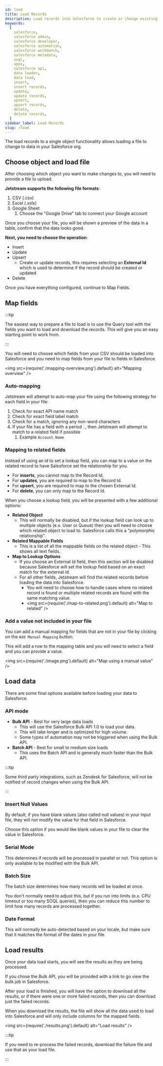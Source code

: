 ```yaml
---
id: load
title: Load Records
description: Load records into Salesforce to create or change existing records using Jetstream's advanced and easy to use data loader.
keywords:
  [
    salesforce,
    salesforce admin,
    salesforce developer,
    salesforce automation,
    salesforce workbench,
    salesforce metadata,
    soql,
    apex,
    salesforce api,
    data loader,
    data load,
    insert,
    insert records,
    update,
    update records,
    upsert,
    upsert records,
    delete,
    delete records,
  ]
sidebar_label: Load Records
slug: /load
---
```


The load records to a single object functionality allows loading a file to change to data in your Salesforce org.

## Choose object and load file

After choosing which object you want to make changes to, you will need to provide a file to upload.

**Jetstream supports the following file formats**:

1. CSV (.csv)
2. Excel (.xslx)
3. Google Sheet
   1. Choose the "Google Drive" tab to connect your Google account

Once you choose your file, you will be shown a preview of the data in a table, confirm that the data looks good.

**Next, you need to choose the operation**:

- Insert
- Update
- Upsert
  - Create or update records, this requires selecting an **External Id** which is used to determine if the record should be created or updated
- Delete

Once you have everything configured, continue to Map Fields.

## Map fields

:::tip

The easiest way to prepare a file to load is to use the Query tool with the fields you want to load and download the records. This will give you an easy starting point to work from.

:::

You will need to choose which fields from your CSV should be loaded into Salesforce and you need to map fields from your file to fields in Salesforce.

<img src={require('./mapping-overview.png').default} alt="Mapping overview" />

### Auto-mapping

Jetstream will attempt to auto-map your file using the following strategy for each field in your file:

1. Check for exact API name match
2. Check for exact field label match
3. Check for a match, ignoring any non-word characters
4. If your file has a field with a period `.`, then Jetstream will attempt to match to a related field if possible
   1. Example `Account.Name`

### Mapping to related fields

Instead of using an id to set a lookup field, you can map to a value on the related record to have Salesforce set the relationship for you.

- For **inserts**, you cannot map to the Record Id.
- For **updates**, you are required to map to the Record Id.
- For **upsert**, you are required to map to the chosen External Id.
- For **delete**, you can only map to the Record Id.

When you choose a lookup field, you will be presented with a few additional options:

- **Related Object**
  - This will normally be disabled, but if the lookup field can look up to multiple objects (e.x. User or Queue) then you will need to choose which related object to load to. Salesforce calls this a "polymorphic relationship".
- **Related Mappable Fields**
  - This is a list of all the mappable fields on the related object - This shows all text fields.
- **Map to Lookup Options**
  - If you choose an External Id field, then this section will be disabled because Salesforce will set the lookup field based on an exact match for the external id.
  - For all other fields, Jetstream will find the related records before loading the data into Salesforce.
    - You will need to choose how to handle cases where no related record is found or multiple related records are found with the same matching value.
    - <img src={require('./map-to-related.png').default} alt="Map to related" />

### Add a value not included in your file

You can add a manual mapping for fields that are not in your file by clicking on the `Add Manual Mapping` button.

This will add a row to the mapping table and you will need to select a field and you can provide a value.

<img src={require('./image.png').default} alt="Map using a manual value" />

## Load data

There are some final options available before loading your data to Salesforce.

### API mode

- **Bulk API** - Best for very large data loads
  - This will use the Salesforce Bulk API 1.0 to load your data.
  - This will take longer and is optimized for high volume.
  - Some types of automation may not be triggered when using the Bulk API.
- **Batch API** - Best for small to medium size loads
  - This uses the Batch API and is generally much faster than the Bulk API.

:::tip

Some third party integrations, such as Zendesk for Salesforce, will not be notified of record changes when using the Bulk API.

:::

### Insert Null Values

By default, if you have blank values (also called null values) in your input file, they will not modify the value for that field in Salesforce.

Choose this option if you would like blank values in your file to clear the value in Salesforce.

### Serial Mode

This determines if records will be processed in parallel or not. This option is only available to be modified with the Bulk API.

### Batch Size

The batch size determines how many records will be loaded at once.

You don't normally need to adjust this, but if you run into limits (e.x. CPU timeout or too many SOQL queries), then you can reduce this number to limit how many records are processed together.

### Date Format

This will normally be auto-detected based on your locale, but make sure that it matches the format of the dates in your file.

## Load results

Once your data load starts, you will see the results as they are being processed.

If you chose the Bulk API, you will be provided with a link to go view the bulk job in Salesforce.

After your load is finished, you will have the option to download all the results, or if there were one or more failed records, then you can download just the failed records.

When you download the results, the file will show all the data used to load into Salesforce and will only include columns for the mapped fields.

<img src={require('./results.png').default} alt="Load results" />

:::tip

If you need to re-process the failed records, download the failure file and use that as your load file.

:::
